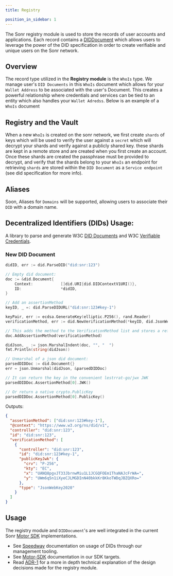 ```yaml
---
title: Registry

position_in_sidebar: 1
---
```



<APIButton href="/api/registry" />

The Sonr registry module is used to store the records of user accounts and applications. Each record contains a [DIDDocument](https://www.w3.org/TR/did-core/) which allows users to leverage the power of the DID specification in order to create verifiable and unique users on the Sonr network.

## Overview

The record type utilized in the **Registry module** is the `WhoIs` type. We manage user's `DID Documents` in this `WhoIs` document which allows for your `Wallet Address` to be associated with the user's Document. This creates a powerful relationship where credentials and services can be tied to an entity which also handles your `Wallet Adredss`. Below is an example of a `WhoIs` document

## Registry and the Vault

When a new `WhoIs` is created on the sonr network, we first create `shards` of keys which will be used to verify the user against a `secret` which will decrypt your shards and verify against a publicly shared key. these shards are kept in a remote store and are created when you first create an account. Once these shards are created the passphrase must be provided to decrypt, and verify that the shards belong to your `WhoIs` an endpoint for retrieving `shards` are stored within the `DID Document` as a `Service endpoint` (see did specification for more info).

## Aliases

Soon, Aliases for `Domains` will be supported, allowing users to associate their `DID` with a domain name.

## Decentralized Identifiers (DIDs) Usage:

A library to parse and generate W3C [DID Documents](https://www.w3.org/TR/did-core/) and W3C [Verifiable Credentials](https://www.w3.org/TR/vc-data-model/).

### New DID Document

```go
didID, err := did.ParseDID("did:snr:123")

// Empty did document:
doc := &did.Document{
    Context:            []did.URI{did.DIDContextV1URI()},
    ID:                 *didID,
}

// Add an assertionMethod
keyID, _ =: did.ParseDIDURL("did:snr:123#key-1")

keyPair, err := ecdsa.GenerateKey(elliptic.P256(), rand.Reader)
verificationMethod, err := did.NewVerificationMethod(*keyID, did.JsonWebKey2020, did.DID{}, keyPair.Public())

// This adds the method to the VerificationMethod list and stores a reference to the assertion list
doc.AddAssertionMethod(verificationMethod)

didJson, _ := json.MarshalIndent(doc, "", "  ")
fmt.Println(string(didJson))

// Unmarshal of a json did document:
parsedDIDDoc := did.Document{}
err = json.Unmarshal(didJson, &parsedDIDDoc)

// It can return the key in the convenient lestrrat-go/jwx JWK
parsedDIDDoc.AssertionMethod[0].JWK()

// Or return a native crypto.PublicKey
parsedDIDDoc.AssertionMethod[0].PublicKey()

```

Outputs:

```json
{
  "assertionMethod": ["did:snr:123#key-1"],
  "@context": "https://www.w3.org/ns/did/v1",
  "controller": "did:snr:123",
  "id": "did:snr:123",
  "verificationMethod": [
    {
      "controller": "did:snr:123",
      "id": "did:snr:123#key-1",
      "publicKeyJwk": {
        "crv": "P-256",
        "kty": "EC",
        "x": "UANQ8pgvJT33JbrnwMiu1L1JCGQFOEm1ThaNAJcFrWA=",
        "y": "UWm6q5n1iXyeCJLMGDInN40bkkKr8KkoTWDqJBZQXRo="
      },
      "type": "JsonWebKey2020"
    }
  ]
}
```

## Usage

The registry module and `DIDDocument`'s are well integrated in the current Sonr [Motor SDK](/docs/guides/overview.mdx) implementations.

- See [Speedway](/docs/reference/speedway/cli.mdx) documentation on usage of DIDs through our management tooling.
- See [Motor-SDK](/docs/guides/auth/register.mdx) documentation in our SDK targets.
- Read [ADR-1](https://github.com/sonr-io/sonr/blob/dev/docs/architecture/1.md) for a more in depth technical explanation of the design decisions made for the registry module.
